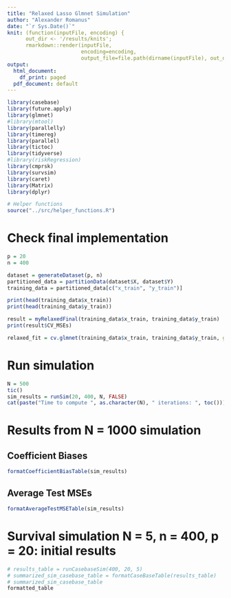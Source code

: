 ```yaml
---
title: "Relaxed Lasso Glmnet Simulation"
author: "Alexander Romanus"
date: "`r Sys.Date()`"
knit: (function(inputFile, encoding) { 
      out_dir <- '/results/knits';
      rmarkdown::render(inputFile,
                        encoding=encoding, 
                        output_file=file.path(dirname(inputFile), out_dir, paste(runif(1), 'relaxed_simulation.html'))) })
output:
  html_document: 
    df_print: paged
  pdf_document: default
---
```


```r
library(casebase)
library(future.apply)
library(glmnet)
#library(mtool)
library(parallelly)
library(timereg)
library(parallel)
library(tictoc)
library(tidyverse)
#library(riskRegression)
library(cmprsk)
library(survsim)
library(caret)
library(Matrix)
library(dplyr)

# Helper functions 
source("../src/helper_functions.R")
```

# Check final implementation
``` r
p = 20
n = 400

dataset = generateDataset(p, n)
partitioned_data = partitionData(dataset$X, dataset$Y)
training_data = partitioned_data[c("x_train", "y_train")]

print(head(training_data$x_train))
print(head(training_data$y_train))

result = myRelaxedFinal(training_data$x_train, training_data$y_train)
print(result$CV_MSEs)

relaxed_fit = cv.glmnet(training_data$x_train, training_data$y_train, gamma = 0, nfolds = 5, relax = TRUE)
```

# Run simulation
``` r
N = 500
tic()
sim_results = runSim(20, 400, N, FALSE)
cat(paste("Time to compute ", as.character(N), " iterations: ", toc()))
```


# Results from N = 1000 simulation

## Coefficient Biases

``` r
formatCoefficientBiasTable(sim_results)
```

## Average Test MSEs

``` r
formatAverageTestMSETable(sim_results)
```

# Survival simulation N = 5, n = 400, p = 20: initial results
``` r
# results_table = runCasebaseSim(400, 20, 5)
# summarized_sim_casebase_table = formatCaseBaseTable(results_table)
# summarized_sim_casebase_table
formatted_table
```

